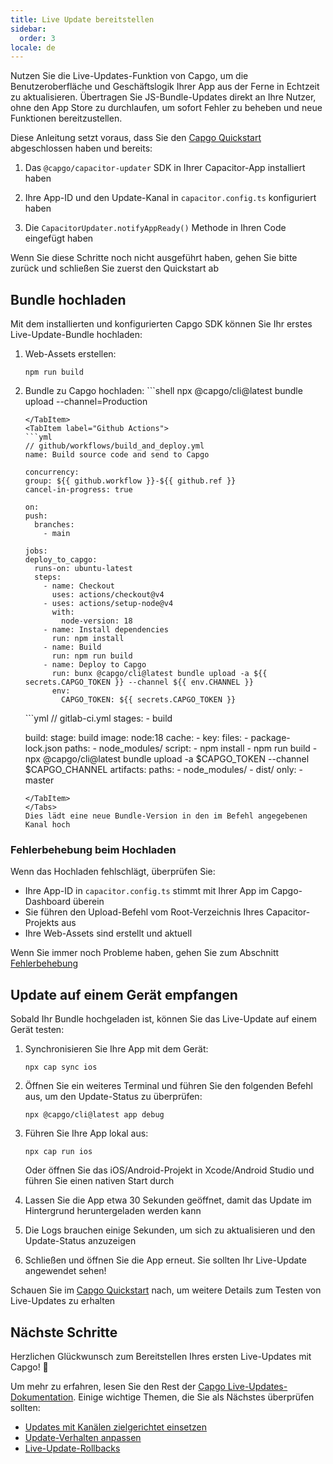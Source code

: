 ```yaml
---
title: Live Update bereitstellen
sidebar:
  order: 3
locale: de
---
```



Nutzen Sie die Live-Updates-Funktion von Capgo, um die Benutzeroberfläche und Geschäftslogik Ihrer App aus der Ferne in Echtzeit zu aktualisieren. Übertragen Sie JS-Bundle-Updates direkt an Ihre Nutzer, ohne den App Store zu durchlaufen, um sofort Fehler zu beheben und neue Funktionen bereitzustellen.

Diese Anleitung setzt voraus, dass Sie den [Capgo Quickstart](/docs/getting-started/quickstart) abgeschlossen haben und bereits:

<Steps>

1. Das `@capgo/capacitor-updater` SDK in Ihrer Capacitor-App installiert haben

2. Ihre App-ID und den Update-Kanal in `capacitor.config.ts` konfiguriert haben

3. Die `CapacitorUpdater.notifyAppReady()` Methode in Ihren Code eingefügt haben

</Steps>

Wenn Sie diese Schritte noch nicht ausgeführt haben, gehen Sie bitte zurück und schließen Sie zuerst den Quickstart ab

<LinkCard href="/docs/getting-started/add-an-app/" title="App hinzufügen" description="Fügen Sie eine App zu Ihrem Capgo-Konto hinzu und installieren Sie das Plugin in Ihrer App" />

## Bundle hochladen

Mit dem installierten und konfigurierten Capgo SDK können Sie Ihr erstes Live-Update-Bundle hochladen:

1. Web-Assets erstellen:
   ```shell
   npm run build
   ```

2. Bundle zu Capgo hochladen:
    <Tabs>
      <TabItem label="Console">
        ```shell
      npx @capgo/cli@latest bundle upload --channel=Production
      ```
      </TabItem>
      <TabItem label="Github Actions">
      ```yml
      // github/workflows/build_and_deploy.yml
    name: Build source code and send to Capgo

    concurrency:
      group: ${{ github.workflow }}-${{ github.ref }}
      cancel-in-progress: true

    on:
      push:
        branches:
          - main

    jobs:
      deploy_to_capgo:
        runs-on: ubuntu-latest
        steps:
          - name: Checkout
            uses: actions/checkout@v4
          - uses: actions/setup-node@v4
            with:
              node-version: 18
          - name: Install dependencies
            run: npm install
          - name: Build
            run: npm run build
          - name: Deploy to Capgo
            run: bunx @capgo/cli@latest bundle upload -a ${{ secrets.CAPGO_TOKEN }} --channel ${{ env.CHANNEL }}
            env:
              CAPGO_TOKEN: ${{ secrets.CAPGO_TOKEN }}
      ```
      </TabItem>
      <TabItem label="Gitlab">
      ```yml
      // gitlab-ci.yml
      stages:
        - build

      build:
        stage: build
        image: node:18
        cache:
          - key:
              files:
                - package-lock.json
            paths:
              - node_modules/
        script:
          - npm install
          - npm run build
          - npx @capgo/cli@latest bundle upload -a $CAPGO_TOKEN --channel $CAPGO_CHANNEL
        artifacts:
          paths:
            - node_modules/
            - dist/
        only:
          - master
      ```
      </TabItem>
    </Tabs>
   Dies lädt eine neue Bundle-Version in den im Befehl angegebenen Kanal hoch

### Fehlerbehebung beim Hochladen

Wenn das Hochladen fehlschlägt, überprüfen Sie:
- Ihre App-ID in `capacitor.config.ts` stimmt mit Ihrer App im Capgo-Dashboard überein
- Sie führen den Upload-Befehl vom Root-Verzeichnis Ihres Capacitor-Projekts aus
- Ihre Web-Assets sind erstellt und aktuell

Wenn Sie immer noch Probleme haben, gehen Sie zum Abschnitt [Fehlerbehebung](/docs/getting-started/troubleshooting/)

## Update auf einem Gerät empfangen

Sobald Ihr Bundle hochgeladen ist, können Sie das Live-Update auf einem Gerät testen:

1. Synchronisieren Sie Ihre App mit dem Gerät:
   ```shell
   npx cap sync ios
   ```

2. Öffnen Sie ein weiteres Terminal und führen Sie den folgenden Befehl aus, um den Update-Status zu überprüfen:
   ```shell
   npx @capgo/cli@latest app debug
   ```

3. Führen Sie Ihre App lokal aus:
   ```shell
   npx cap run ios
   ```
   Oder öffnen Sie das iOS/Android-Projekt in Xcode/Android Studio und führen Sie einen nativen Start durch

4. Lassen Sie die App etwa 30 Sekunden geöffnet, damit das Update im Hintergrund heruntergeladen werden kann

5. Die Logs brauchen einige Sekunden, um sich zu aktualisieren und den Update-Status anzuzeigen

6. Schließen und öffnen Sie die App erneut. Sie sollten Ihr Live-Update angewendet sehen!

Schauen Sie im [Capgo Quickstart](/docs/getting-started/quickstart#receiving-a-live-update-on-a-device) nach, um weitere Details zum Testen von Live-Updates zu erhalten

## Nächste Schritte

Herzlichen Glückwunsch zum Bereitstellen Ihres ersten Live-Updates mit Capgo! 🎉

Um mehr zu erfahren, lesen Sie den Rest der [Capgo Live-Updates-Dokumentation](/docs/live-updates). Einige wichtige Themen, die Sie als Nächstes überprüfen sollten:
- [Updates mit Kanälen zielgerichtet einsetzen](/docs/live-updates/channels)
- [Update-Verhalten anpassen](/docs/live-updates/update-behavior)
- [Live-Update-Rollbacks](/docs/live-updates/rollbacks)
